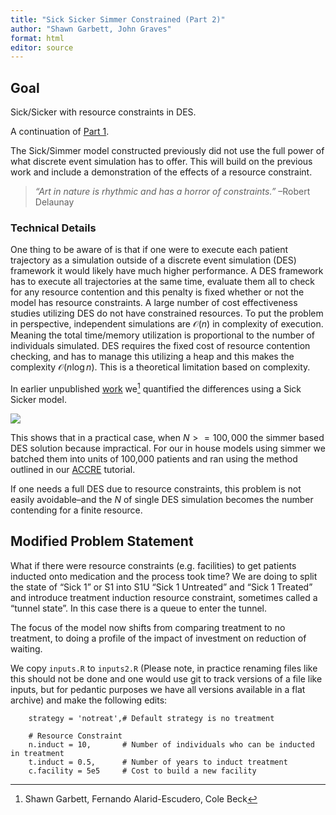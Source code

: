 ```yaml
---
title: "Sick Sicker Simmer Constrained (Part 2)"
author: "Shawn Garbett, John Graves"
format: html
editor: source
---
```


## Goal

Sick/Sicker with resource constraints in DES.

A continuation of [Part 1](http://htmlpreview.github.io/?https://github.com/spgarbet/sick_sicker_des/master/Sick_Sicker_Simmer_DES.html).

The Sick/Simmer model constructed previously did not use the full power of
what discrete event simulation has to offer. This will build on the previous
work and include a demonstration of the effects of a resource constraint.

> *"Art in nature is rhythmic and has a horror of constraints."* --Robert Delaunay

### Technical Details

One thing to be aware of is that if one were to execute each patient trajectory
as a simulation outside of a discrete event simulation (DES) framework it would
likely have much higher performance. A DES framework has to execute all trajectories
at the same time, evaluate them all to check for any resource contention and this
penalty is fixed whether or not the model has resource constraints. A large
number of cost effectiveness studies utilizing DES do not have constrained
resources. To put the problem in perspective, independent simulations are
$\mathcal{O}(n)$ in complexity of execution. Meaning the total time/memory
utilization is proportional to the number of individuals simulated. DES
requires the fixed cost of resource contention checking, and has to manage this
utilizing a heap and this makes the complexity $\mathcal{O}(n \log n)$. This is
a theoretical limitation based on complexity.

In earlier unpublished [work](https://github.com/spgarbet/sick_sicker_des) we^[Shawn Garbett, Fernando Alarid-Escudero, Cole Beck] quantified the differences using a Sick Sicker model.

![](des_versus_dt.png)

This shows that in a practical case, when $N >= 100,000$ the 
simmer based DES solution because impractical. For our in house
models using simmer we batched them into units of 100,000 
patients and ran using the method outlined in our
[ACCRE](https://github.com/vubiostat/accre_tutorial) tutorial.

If one needs a full DES due to resource constraints, this problem is not
easily avoidable--and the $N$ of single DES simulation becomes the number contending
for a finite resource.

## Modified Problem Statement

What if there were resource constraints (e.g. facilities) to get patients 
inducted onto medication and the process took time? We are doing to split 
the state of "Sick 1" or S1 into S1U "Sick 1 Untreated" and "Sick 1 Treated"
and introduce treatment induction resource constraint, sometimes called 
a "tunnel state". In this case there is a queue to enter the tunnel. 

The focus of the model now shifts from comparing treatment to no treatment, to 
doing a profile of the impact of investment on reduction of waiting. 

We copy `inputs.R` to `inputs2.R` (Please note, in practice renaming files like
this should not be done and one would use git to track versions of a file like
inputs, but for pedantic purposes we have all versions available in a flat 
archive) and make the following edits:


```
    strategy = 'notreat',# Default strategy is no treatment
    
    # Resource Constraint
    n.induct = 10,       # Number of individuals who can be inducted in treatment
    t.induct = 0.5,      # Number of years to induct treatment
    c.facility = 5e5     # Cost to build a new facility
```

